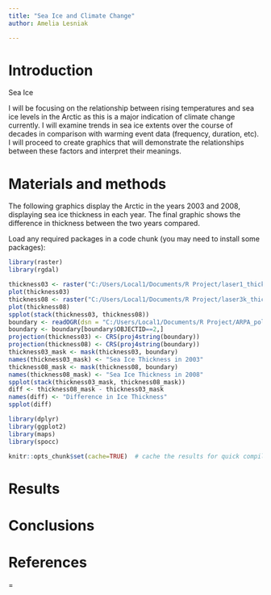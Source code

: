 ```yaml
---
title: "Sea Ice and Climate Change"
author: Amelia Lesniak

---
```


# Introduction
Sea Ice  

I will be focusing on the relationship between rising temperatures and sea ice levels in the Arctic as this is a major indication of climate change currently. I will examine trends in sea ice extents over the course of decades in comparison with warming event data (frequency, duration, etc). I will proceed to create graphics that will demonstrate the relationships between these factors and interpret their meanings. 

# Materials and methods

The following graphics display the Arctic in the years 2003 and 2008, displaying sea ice thickness in each year. The final graphic shows the difference in thickness between the two years compared.






Load any required packages in a code chunk (you may need to install some packages):
```r
library(raster)
library(rgdal)
```
```r
thickness03 <- raster("C:/Users/Local1/Documents/R Project/laser1_thickness_mskd.tif")
plot(thickness03)
thickness08 <- raster("C:/Users/Local1/Documents/R Project/laser3k_thickness_mskd.tif")
plot(thickness08)
spplot(stack(thickness03, thickness08))
boundary <- readOGR(dsn = "C:/Users/Local1/Documents/R Project/ARPA_polygon",layer = "ARPA_polygon")
boundary <- boundary[boundary$OBJECTID==2,]
projection(thickness03) <- CRS(proj4string(boundary))
projection(thickness08) <- CRS(proj4string(boundary))
thickness03_mask <- mask(thickness03, boundary)
names(thickness03_mask) <- "Sea Ice Thickness in 2003"
thickness08_mask <- mask(thickness08, boundary)
names(thickness08_mask) <- "Sea Ice Thickness in 2008"
spplot(stack(thickness03_mask, thickness08_mask))
diff <- thickness08_mask - thickness03_mask
names(diff) <- "Difference in Ice Thickness"
spplot(diff)
``` 





```r
library(dplyr)
library(ggplot2)
library(maps)
library(spocc)

knitr::opts_chunk$set(cache=TRUE)  # cache the results for quick compiling
```









# Results



# Conclusions



# References

=